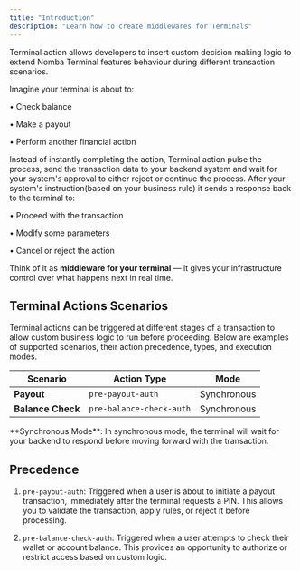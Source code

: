```yaml
---
title: "Introduction"
description: "Learn how to create middlewares for Terminals"
---
```


Terminal action allows developers to insert custom decision making logic to extend Nomba Terminal features behaviour during different transaction scenarios. 

Imagine your terminal is about to:

• Check balance

• Make a payout

• Perform another financial action

Instead of instantly completing the action, Terminal action pulse the process, send the transaction data to your backend system and wait for your system's approval to either reject or continue the process. After your system's instruction(based on your business rule) it sends a response back to the terminal to:

• Proceed with the transaction  

• Modify some parameters  

• Cancel or reject the action  


Think of it as **middleware for your terminal** — it gives your infrastructure control over what happens next in real time.

## Terminal Actions Scenarios

Terminal actions can be triggered at different stages of a transaction to allow custom business logic to run before proceeding. Below are examples of supported scenarios, their action precedence, types, and execution modes.

| **Scenario**       | **Action Type**             | **Mode**      |
|--------------------|-----------------------------|---------------|
| **Payout**         | `pre-payout-auth`           | Synchronous   |
| **Balance Check**  | `pre-balance-check-auth`    | Synchronous   |

<Note>
**Synchronous Mode**:  
In synchronous mode, the terminal will wait for your backend to respond before moving forward with the transaction.
</Note>

## Precedence

1. `pre-payout-auth`:  Triggered when a user is about to initiate a payout transaction, immediately after the terminal requests a PIN. This allows you to validate the transaction, apply rules, or reject it before processing.

2. `pre-balance-check-auth`: Triggered when a user attempts to check their wallet or account balance. This provides an opportunity to authorize or restrict access based on custom logic.


